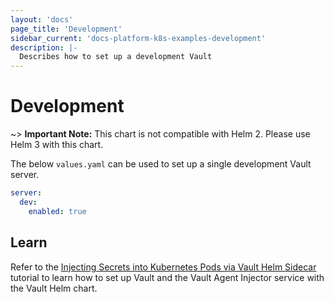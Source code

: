 ```yaml
---
layout: 'docs'
page_title: 'Development'
sidebar_current: 'docs-platform-k8s-examples-development'
description: |-
  Describes how to set up a development Vault
---
```


# Development

~> **Important Note:** This chart is not compatible with Helm 2. Please use Helm 3 with this chart.

The below `values.yaml` can be used to set up a single development Vault server.

```yaml
server:
  dev:
    enabled: true
```

## Learn

Refer to the [Injecting Secrets into Kubernetes Pods via Vault Helm
Sidecar](https://learn.hashicorp.com/vault/getting-started-k8s/sidecar) tutorial
to learn how to set up Vault and the Vault Agent Injector service with the Vault Helm chart.
